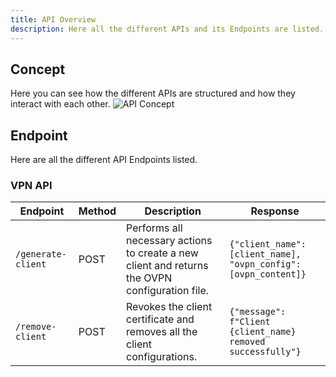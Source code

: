 ```yaml
---
title: API Overview
description: Here all the different APIs and its Endpoints are listed.
---
```


## Concept
Here you can see how the different APIs are structured and how they interact with each other.
![API Concept](../../../assets/API-Concept.png)

## Endpoint
Here are all the different API Endpoints listed.

### VPN API
| Endpoint           | Method | Description                                                                                    | Response                                                        |
| ------------------ | ------ | ---------------------------------------------------------------------------------------------- | --------------------------------------------------------------- |
| `/generate-client` | POST   | Performs all necessary actions to create a new client and returns the OVPN configuration file. | `{"client_name": [client_name], "ovpn_config": [ovpn_content]}` |
| `/remove-client`   | POST   | Revokes the client certificate and removes all the client configurations.                      | `{"message": f"Client {client_name} removed successfully"}`     |
